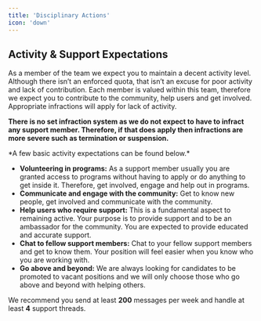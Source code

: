 ```yaml
---
title: 'Disciplinary Actions'
icon: 'down'
---
```


## Activity & Support Expectations

As a member of the team we expect you to maintain a decent activity level. Although there isn’t an enforced quota, that isn’t an excuse for poor activity and lack of contribution. Each member is valued within this team, therefore we expect you to contribute to the community, help users and get involved. Appropriate infractions will apply for lack of activity.

**There is no set infraction system as we do not expect to have to infract any support member. Therefore, if that does apply then infractions are more severe such as termination or suspension.**
<div>*A few basic activity expectations can be found below.*</div>

- **Volunteering in programs:** As a support member usually you are granted access to programs without having to apply or do anything to get inside it. Therefore, get involved, engage and help out in programs.
- **Communicate and engage with the community:** Get to know new people, get involved and communicate with the community.
- **Help users who require support:** This is a fundamental aspect to remaining active. Your purpose is to provide support and to be an ambassador for the community. You are expected to provide educated and accurate support.
- **Chat to fellow support members:** Chat to your fellow support members and get to know them. Your position will feel easier when you know who you are working with.
- **Go above and beyond:** We are always looking for candidates to be promoted to vacant positions and we will only choose those who go above and beyond with helping others.

We recommend you send at least **200** messages per week and handle at least **4** support threads. 
